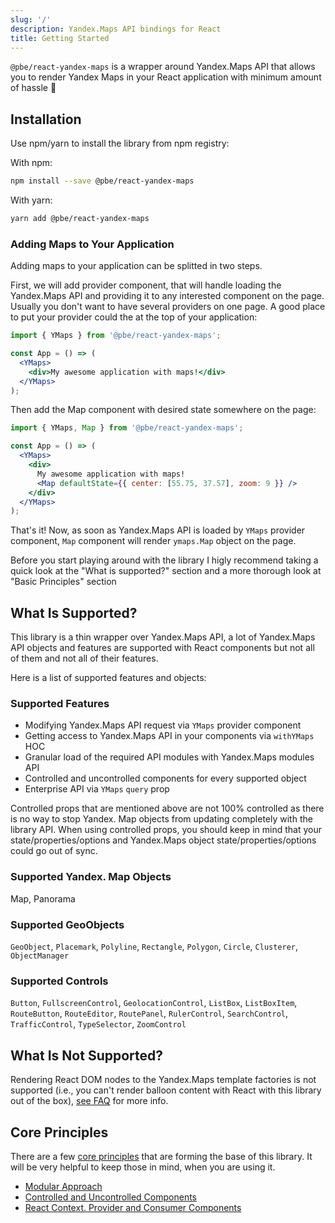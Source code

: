```yaml
---
slug: '/'
description: Yandex.Maps API bindings for React
title: Getting Started
---
```


<head>
  <title>React Yandex Maps</title>
</head>

`@pbe/react-yandex-maps` is a wrapper around Yandex.Maps API that allows you to
render Yandex Maps in your React application with minimum amount of hassle 🎉

## Installation

Use npm/yarn to install the library from npm registry:

With npm:

```bash
npm install --save @pbe/react-yandex-maps
```

With yarn:

```bash
yarn add @pbe/react-yandex-maps
```

### Adding Maps to Your Application

Adding maps to your application can be splitted in two steps.

First, we will add provider component, that will handle loading the Yandex.Maps
API and providing it to any interested component on the page. Usually you don't
want to have several providers on one page. A good place to put your provider
could the at the top of your application:

```jsx
import { YMaps } from '@pbe/react-yandex-maps';

const App = () => (
  <YMaps>
    <div>My awesome application with maps!</div>
  </YMaps>
);
```

Then add the Map component with desired state somewhere on the page:

```jsx
import { YMaps, Map } from '@pbe/react-yandex-maps';

const App = () => (
  <YMaps>
    <div>
      My awesome application with maps!
      <Map defaultState={{ center: [55.75, 37.57], zoom: 9 }} />
    </div>
  </YMaps>
);
```

That's it! Now, as soon as Yandex.Maps API is loaded by `YMaps` provider
component, `Map` component will render `ymaps.Map` object on the page.

Before you start playing around with the library I higly recommend taking a
quick look at the "What is supported?" section and a more thorough look at
"Basic Principles" section

## What Is Supported?

This library is a thin wrapper over Yandex.Maps API, a lot of Yandex.Maps API
objects and features are supported with React components but not all of them and
not all of their features.

Here is a list of supported features and objects:

### Supported Features

- Modifying Yandex.Maps API request via `YMaps` provider component
- Getting access to Yandex.Maps API in your components via `withYMaps` HOC
- Granular load of the required API modules with Yandex.Maps modules API
- Controlled and uncontrolled components for every supported object
- Enterprise API via `YMaps` `query` prop

Controlled props that are mentioned above are not 100% controlled as there is no
way to stop Yandex. Map objects from updating completely with the library API.
When using controlled props, you should keep in mind that your
state/properties/options and Yandex.Maps object state/properties/options could
go out of sync.

### Supported Yandex. Map Objects

Map, Panorama

### Supported GeoObjects

`GeoObject`, `Placemark`, `Polyline`, `Rectangle`, `Polygon`, `Circle`,
`Clusterer`, `ObjectManager`

### Supported Controls

`Button`, `FullscreenControl`, `GeolocationControl`, `ListBox`, `ListBoxItem`,
`RouteButton`, `RouteEditor`, `RoutePanel`, `RulerControl`, `SearchControl`,
`TrafficControl`, `TypeSelector`, `ZoomControl`

## What Is Not Supported?

Rendering React DOM nodes to the Yandex.Maps template factories is not supported
(i.e., you can't render balloon content with React with this library out of the
box), [see FAQ](/faq) for more info.

## Core Principles

There are a few [core principles](/core-principles) that are forming the base of
this library. It will be very helpful to keep those in mind, when you are using
it.

- [Modular Approach][4.1]
- [Controlled and Uncontrolled Components][4.2]
- [React Context. Provider and Consumer Components][4.3]

[4.1]: /core-principles/#modular-approach
[4.2]: /core-principles/#controlled-and-uncontrolled-components
[4.3]: /core-principles/#react-context-provider-and-consumer-components
